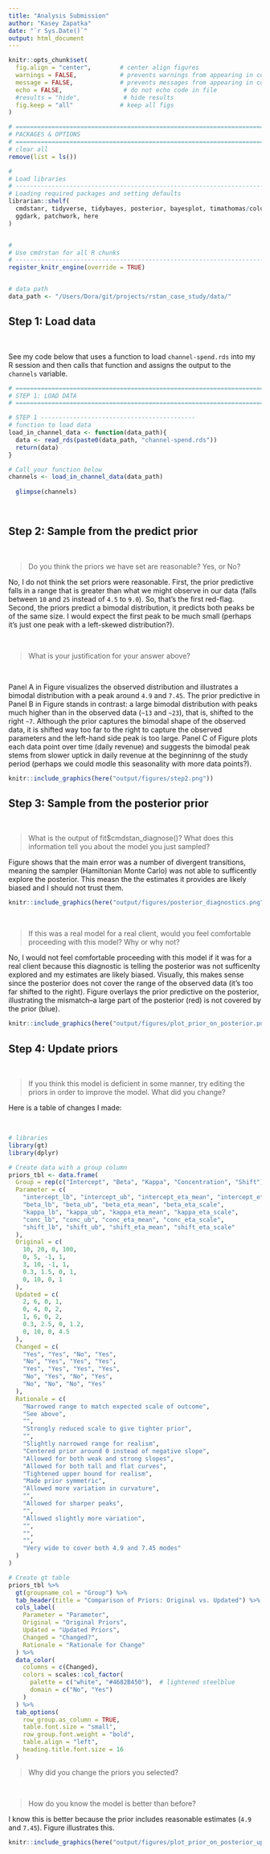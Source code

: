 ```yaml
---
title: "Analysis Submission"
author: "Kasey Zapatka"
date: "`r Sys.Date()`"
output: html_document
---
```


```r

knitr::opts_chunk$set(
  fig.align = "center",        # center align figures
  warnings = FALSE,            # prevents warnings from appearing in code chunk
  message = FALSE,             # prevents messages from appearing in code chunk
  echo = FALSE,                 # do not echo code in file
  #results = "hide",            # hide results
  fig.keep = "all"             # keep all figs
)

```

```r
# ==========================================================================
# PACKAGES & OPTIONS
# ==========================================================================
# clear all
remove(list = ls())

#
# Load libraries
# --------------------------------------------------------------------------
# Loading required packages and setting defaults
librarian::shelf(
  cmdstanr, tidyverse, tidybayes, posterior, bayesplot, timathomas/colorout,
  ggdark, patchwork, here
)


#
# Use cmdrstan for all R chunks
# --------------------------------------------------------------------------
register_knitr_engine(override = TRUE)


# data path
data_path <- "/Users/Dora/git/projects/rstan_case_study/data/" 

```

## Step 1: Load data

<br> 

See my code below that uses a function to load `channel-spend.rds` into my R session and then calls that function and assigns the output to the `channels` variable.


```r

# ==========================================================================
# STEP 1: LOAD DATA
# ==========================================================================

# STEP 1 -------------------------------------------
# function to load data
load_in_channel_data <- function(data_path){
  data <- read_rds(paste0(data_path, "channel-spend.rds"))
  return(data)
}

# Call your function below
channels <- load_in_channel_data(data_path)
  
  glimpse(channels)

  
```


## Step 2: Sample from the predict prior 

<br> 

> Do you think the priors we have set are reasonable? Yes, or No?

No, I do not think the set priors were reasonable. First, the prior predictive falls in a range that is greater than what we might observe in our data (falls between `10` and `25` instead of `4.5` to `9.0`). So, that's the first red-flag. Second, the priors predict a bimodal distribution, it predicts both peaks be of the same size. I would expect the first peak to be much small (perhaps it's just one peak with a left-skewed distribution?). 

<br> 

> What is your justification for your answer above?

<br> 

Panel A in Figure \ref{fig:step2} visualizes the observed distribution and illustrates a bimodal distribution with a peak around `4.9` and `7.45`. The prior predictive in Panel B in Figure \ref{fig:step2} stands in contrast: a large bimodal distribution with peaks much higher than in the observed data (`~13` and `~23`), that is, shifted to the right `~7`. Although the prior captures the bimodal shape of the observed data, it is shifted way too far to the right to capture the observed parameters and the left-hand side peak is too large. Panel C of Figure \ref{fig:step2} plots each data point over time (daily revenue) and suggests the bimodal peak stems from slower uptick in daily revenue at the beginninng of the study period (perhaps we could modle this seasonality with more data points?).

```r
 
knitr::include_graphics(here("output/figures/step2.png"))

```


## Step 3: Sample from the posterior prior 

<br> 

> What is the output of fit$cmdstan_diagnose()? What does this information tell you about the model you just sampled? 

Figure \ref{fig:diagnose} shows that the main error was a number of divergent transitions, meaning the sampler (Hamiltonian Monte Carlo) was not able to sufficently explore the posterior. This measn the the estimates it provides are likely biased and I should not trust them. 


```r
 
knitr::include_graphics(here("output/figures/posterior_diagnostics.png"))

```

<br> 


> If this was a real model for a real client, would you feel comfortable proceeding with this model? Why or why not?

No, I would not feel comfortable proceeding with this model if it was for a real client because this diagnostic is telling the posterior was not sufficenlty explored and my estimates are likely biased. Visually, this makes sense since the posterior does not cover the range of the observed data (it's too far shifted to the right). Figure \ref{fig:prioronposterior} overlays the prior predictive on the posterior, illustrating the mismatch--a large part of the posterior (red) is not covered by the prior (blue).

```r
 
knitr::include_graphics(here("output/figures/plot_prior_on_posterior.png"))

```

## Step 4: Update priors

<br> 

> If you think this model is deficient in some manner, try editing the priors in order to improve the model. What did you change?

Here is a table of changes I made:

<br> 
```r

# libraries 
library(gt)
library(dplyr)

# Create data with a group column
priors_tbl <- data.frame(
  Group = rep(c("Intercept", "Beta", "Kappa", "Concentration", "Shift"), each = 4),
  Parameter = c(
    "intercept_lb", "intercept_ub", "intercept_eta_mean", "intercept_eta_scale",
    "beta_lb", "beta_ub", "beta_eta_mean", "beta_eta_scale",
    "kappa_lb", "kappa_ub", "kappa_eta_mean", "kappa_eta_scale",
    "conc_lb", "conc_ub", "conc_eta_mean", "conc_eta_scale",
    "shift_lb", "shift_ub", "shift_eta_mean", "shift_eta_scale"
  ),
  Original = c(
    10, 20, 0, 100,
    0, 5, -1, 1,
    3, 10, -1, 1,
    0.3, 1.5, 0, 1,
    0, 10, 0, 1
  ),
  Updated = c(
    2, 6, 0, 1,
    0, 4, 0, 2,
    1, 6, 0, 2,
    0.3, 2.5, 0, 1.2,
    0, 10, 0, 4.5
  ),
  Changed = c(
    "Yes", "Yes", "No", "Yes",
    "No", "Yes", "Yes", "Yes",
    "Yes", "Yes", "Yes", "Yes",
    "No", "Yes", "No", "Yes",
    "No", "No", "No", "Yes"
  ),
  Rationale = c(
    "Narrowed range to match expected scale of outcome",
    "See above",
    "",
    "Strongly reduced scale to give tighter prior",
    "",
    "Slightly narrowed range for realism",
    "Centered prior around 0 instead of negative slope",
    "Allowed for both weak and strong slopes",
    "Allowed for both tall and flat curves",
    "Tightened upper bound for realism",
    "Made prior symmetric",
    "Allowed more variation in curvature",
    "",
    "Allowed for sharper peaks",
    "",
    "Allowed slightly more variation",
    "",
    "",
    "",
    "Very wide to cover both 4.9 and 7.45 modes"
  )
)

# Create gt table
priors_tbl %>%
  gt(groupname_col = "Group") %>%
  tab_header(title = "Comparison of Priors: Original vs. Updated") %>%
  cols_label(
    Parameter = "Parameter",
    Original = "Original Priors",
    Updated = "Updated Priors",
    Changed = "Changed?",
    Rationale = "Rationale for Change"
  ) %>%
  data_color(
    columns = c(Changed),
    colors = scales::col_factor(
      palette = c("white", "#4682B450"),  # lightened steelblue
      domain = c("No", "Yes")
    )
  ) %>%
  tab_options(
    row_group.as_column = TRUE,
    table.font.size = "small",
    row_group.font.weight = "bold",
    table.align = "left",
    heading.title.font.size = 16
  )


```


> Why did you change the priors you selected?

<br> 



> How do you know the model is better than before?

I know this is better because the prior includes reasonable estimates (`4.9` and `7.45`). Figure \ref{fig:prioronposteriorupdated} illustrates this. 

```r
 
knitr::include_graphics(here("output/figures/plot_prior_on_posterior_updated.png"))

```

